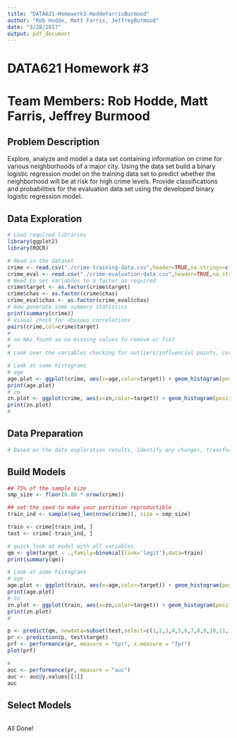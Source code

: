 ```yaml
---
title: "DATA621-Homework3-HoddeFarrisBurmood"
author: "Rob Hodde, Matt Farris, JeffreyBurmood"
date: "3/28/2017"
output: pdf_document
---
```


# DATA621 Homework #3  
  
# Team Members: Rob Hodde, Matt Farris, Jeffrey Burmood  
  
## Problem Description  
Explore, analyze and model a data set containing information on crime for various neighborhoods of a major city. Using the data set build a binary logistic regression model on the training data set to predict whether the neighborhood will be at risk for high crime levels. Provide classifications and probabilities for the evaluation data set using the developed binary logistic regression model.  
  
## Data Exploration  
  
```r
# Load required libraries
library(ggplot2)
library(ROCR)

# Read in the dataset
crime <- read.csv("./crime-training-data.csv",header=TRUE,na.strings=c(" "))
crime_eval <- read.csv("./crime-evaluation-data.csv",header=TRUE,na.strings=c(" "))
# Need to set variables to a factor as required
crime$target <- as.factor(crime$target)
crime$chas <- as.factor(crime$chas)
crime_eval$chas <- as.factor(crime_eval$chas)
# Now generate some summary statistics
print(summary(crime))
# Visual check for obvious correlations
pairs(crime,col=crime$target)
#
# no NAs found so no missing values to remove or fix?
#
# Look over the variables checking for outliers/influencial points, correlation between variables, etc.

# Look at some histograms
# age
age.plot <- ggplot(crime, aes(x=age,color=target)) + geom_histogram(position="dodge",binwidth=5)
print(age.plot)
# zn
zn.plot <- ggplot(crime, aes(x=zn,color=target)) + geom_histogram(position="dodge",binwidth=5)
print(zn.plot)
#

```
  
## Data Preparation  
  
```r
# Based on the data exploration results, identify any changes, transformations, and new or deleted variables to use for the next step of building the models.

```
  
## Build Models  
  
```r
## 75% of the sample size
smp_size <- floor(0.80 * nrow(crime))

## set the seed to make your partition reproductible
train_ind <- sample(seq_len(nrow(crime)), size = smp_size)

train <- crime[train_ind, ]
test <- crime[-train_ind, ]

# quick look at model with all variables
qm <- glm(target ~ .,family=binomial(link='logit'),data=train)
print(summary(qm))

# Look at some histograms
# age
age.plot <- ggplot(train, aes(x=age,color=target)) + geom_histogram(position="dodge",binwidth=5)
print(age.plot)
# zn
zn.plot <- ggplot(train, aes(x=zn,color=target)) + geom_histogram(position="dodge",binwidth=5)
print(zn.plot)
#

p <- predict(qm, newdata=subset(test,select=c(1,2,3,4,5,6,7,8,9,10,11,12,13)), type="response")
pr <- prediction(p, test$target)
prf <- performance(pr, measure = "tpr", x.measure = "fpr")
plot(prf)

#
auc <- performance(pr, measure = "auc")
auc <- auc@y.values[[1]]
auc


```
  
## Select Models  
  
```r

```
  
All Done!  
  